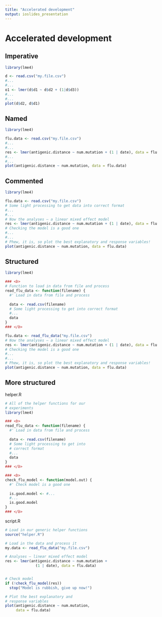 ```yaml
---
title: "Accelerated development"
output: ioslides_presentation
---
```


# Accelerated development

## Imperative { .smaller }

```R
library(lme4)

d <- read.csv("my.file.csv")
#...
#...
o1 <- lmer(d$d1 ~ d$d2 + (1|d$d3))
#...
#...
plot(d$d2, d$d1)
```

## Named { .smaller }

```R
library(lme4)

flu.data <- read.csv("my.file.csv")
#...
#...
res <- lmer(antigenic.distance ~ num.mutation + (1 | date), data = flu.data)
#...
#...
plot(antigenic.distance ~ num.mutation, data = flu.data)
```

## Commented { .smaller }

```R
library(lme4)

flu.data <- read.csv("my.file.csv")
# Some light processing to get data into correct format
#...
#...
# Now the analyses – a linear mixed effect model
res <- lmer(antigenic.distance ~ num.mutation + (1 | date), data = flu.data)
# Checking the model is a good one
#...
#...
# Phew, it is, so plot the best explanatory and response variables!
plot(antigenic.distance ~ num.mutation, data = flu.data)

```

## Structured { .smaller }

```R
library(lme4)

### <b>
# Function to load in data from file and process
read_flu_data <- function(filename) {
  #' Load in data from file and process
  
  data <- read.csv(filename)
  # Some light processing to get into correct format
  #...
  data
}
### </b>

flu.data <- read_flu_data("my.file.csv")
# Now the analyses – a linear mixed effect model
res <- lmer(antigenic.distance ~ num.mutation + (1 | date), data = flu.data)
# Checking the model is a good one
#...
#...
# Phew, it is, so plot the best explanatory and response variables!
plot(antigenic.distance ~ num.mutation, data = flu.data)
```

## More structured { .smaller }

<div class="columns-2">
helper.R
```R
# All of the helper functions for our 
# experiments
library(lme4)

### <b>
read_flu_data <- function(filename) {
  #' Load in data from file and process
  
  data <- read.csv(filename)
  # Some light processing to get into 
  # correct format
  #...
  data
}
### </b>

### <b>
check_flu_model <- function(model.out) {
  #' Check model is a good one
  
  is.good.model <- #...
  #...
  is.good.model
}
### </b>
```


script.R
```R
# Load in our generic helper functions
source("helper.R")

# Load in the data and process it 
my.data <- read_flu_data("my.file.csv")

# Analyses – linear mixed effect model
res <- lmer(antigenic.distance ~ num.mutation +
              (1 | date), data = flu.data)


# Check model
if (!check_flu_model(res))
  stop("Model is rubbish, give up now!")

# Plot the best explanatory and
# response variables
plot(antigenic.distance ~ num.mutation,
     data = flu.data)
```
</div>
